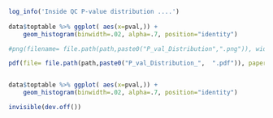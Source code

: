 

```r

log_info('Inside QC P-value distribution ....')
  
data$toptable %>% ggplot( aes(x=pval,)) +
    geom_histogram(binwidth=.02, alpha=.7, position="identity")

#png(filename= file.path(path,paste0("P_val_Distribution",".png")), width=10, height=8, res=200, units="in")

pdf(file= file.path(path,paste0("P_val_Distribution_",  ".pdf")), paper='A4')


data$toptable %>% ggplot( aes(x=pval,)) +
    geom_histogram(binwidth=.02, alpha=.7, position="identity")

invisible(dev.off())


```